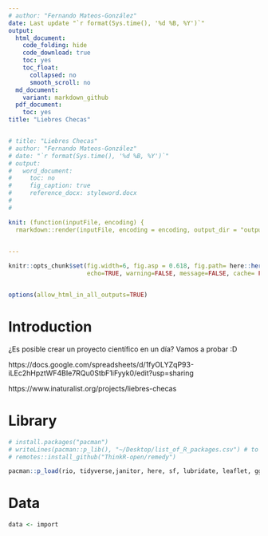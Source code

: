 ```yaml
---
# author: "Fernando Mateos-González"
date: Last update "`r format(Sys.time(), '%d %B, %Y')`"
output:
  html_document:
    code_folding: hide
    code_download: true
    toc: yes
    toc_float:
      collapsed: no
      smooth_scroll: no
  md_document:
    variant: markdown_github
  pdf_document:
    toc: yes
title: "Liebres Checas"


# title: "Liebres Checas"
# author: "Fernando Mateos-González"
# date: "`r format(Sys.time(), '%d %B, %Y')`"
# output:
#   word_document:
#     toc: no
#     fig_caption: true
#     reference_docx: styleword.docx
# 
#   

knit: (function(inputFile, encoding) {
  rmarkdown::render(inputFile, encoding = encoding, output_dir = "output") })
  

---
```



```r
knitr::opts_chunk$set(fig.width=6, fig.asp = 0.618, fig.path= here::here("output", "figs") ,
                      echo=TRUE, warning=FALSE, message=FALSE, cache= FALSE)


options(allow_html_in_all_outputs=TRUE)
```




# Introduction

¿Es posible crear un proyecto científico en un día? Vamos a probar :D


https://docs.google.com/spreadsheets/d/1fyOLYZqP93-iLEc2hHpztWF4BIe7RQu0StbF1iFyyk0/edit?usp=sharing

https://www.inaturalist.org/projects/liebres-checas


# Library

```r
# install.packages("pacman")
# writeLines(pacman::p_lib(), "~/Desktop/list_of_R_packages.csv") # to quickly back up packages
# remotes::install_github("ThinkR-open/remedy")

pacman::p_load(rio, tidyverse,janitor, here, sf, lubridate, leaflet, ggstatsplot) # just add needed packages to this line and Pacman will install and load them.


```


# Data

```r

data <- import 

```

